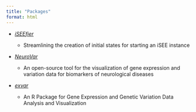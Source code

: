 ```yaml
---
title: "Packages"
format: html
---
```


-   [*iSEEfier*](https://www.bioconductor.org/packages/iSEEfier)

    -   Streamlining the creation of initial states for starting an iSEE instance

-   [*NeuroVar*](https://github.com/omicscodeathon/neurovar)

    -   An open-source tool for the visualization of gene expression and variation data for biomarkers of neurological diseases

-   [*exvar*](https://github.com/omicscodeathon/exvar)

    -   An R Package for Gene Expression and Genetic Variation Data Analysis and Visualization
